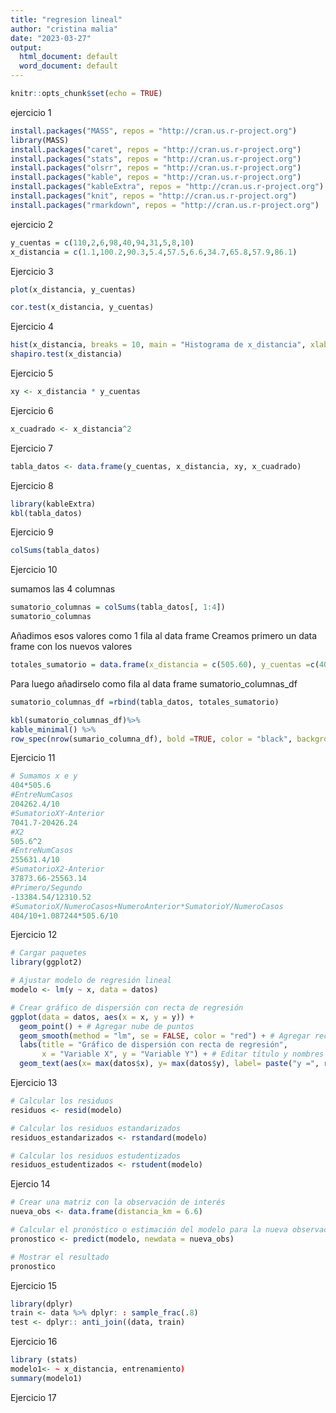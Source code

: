 ```yaml
---
title: "regresion lineal"
author: "cristina malia"
date: "2023-03-27"
output:
  html_document: default
  word_document: default
---
```


```r
knitr::opts_chunk$set(echo = TRUE)
```

ejercicio 1 

```r
install.packages("MASS", repos = "http://cran.us.r-project.org")
library(MASS)
install.packages("caret", repos = "http://cran.us.r-project.org")
install.packages("stats", repos = "http://cran.us.r-project.org")
install.packages("olsrr", repos = "http://cran.us.r-project.org")
install.packages("kable", repos = "http://cran.us.r-project.org")
install.packages("kableExtra", repos = "http://cran.us.r-project.org")
install.packages("knit", repos = "http://cran.us.r-project.org")
install.packages("rmarkdown", repos = "http://cran.us.r-project.org")
```
ejercicio 2

```r
y_cuentas = c(110,2,6,98,40,94,31,5,8,10)
x_distancia = c(1.1,100.2,90.3,5.4,57.5,6.6,34.7,65.8,57.9,86.1)

```

Ejercicio 3

```r
plot(x_distancia, y_cuentas)
```
```r
cor.test(x_distancia, y_cuentas)
```
Ejercicio 4
```r
hist(x_distancia, breaks = 10, main = "Histograma de x_distancia", xlab = "Distancia")
shapiro.test(x_distancia)

```
Ejercicio 5

```r
xy <- x_distancia * y_cuentas

```
Ejercicio 6

```r
x_cuadrado <- x_distancia^2

```

Ejercicio 7

```r
tabla_datos <- data.frame(y_cuentas, x_distancia, xy, x_cuadrado)

```
Ejercicio 8
```r
library(kableExtra)
kbl(tabla_datos)
```
Ejercicio 9

```r
colSums(tabla_datos)

```
Ejercicio 10

sumamos las 4 columnas

```r
sumatorio_columnas = colSums(tabla_datos[, 1:4])
sumatorio_columnas
```

Añadimos esos valores como 1 fila al data frame
Creamos primero un data frame con los nuevos valores
```r
totales_sumatorio = data.frame(x_distancia = c(505.60), y_cuentas =c(404.00), xy = c(7041.70), x_cuadrado =c(37873.66))
```
Para luego añadirselo como fila al data frame sumatorio_columnas_df
```r
sumatorio_columnas_df =rbind(tabla_datos, totales_sumatorio)

kbl(sumatorio_columnas_df)%>%
kable_minimal() %>%
row_spec(nrow(sumario_columna_df), bold =TRUE, color = "black", background = "white")
```

Ejercicio 11

```r
# Sumamos x e y
404*505.6
#EntreNumCasos
204262.4/10
#SumatorioXY-Anterior
7041.7-20426.24
#X2
505.6^2
#EntreNumCasos
255631.4/10
#SumatorioX2-Anterior
37873.66-25563.14
#Primero/Segundo
-13384.54/12310.52
#SumatorioX/NumeroCasos+NumeroAnterior*SumatorioY/NumeroCasos
404/10+1.087244*505.6/10
```
Ejercicio 12

```r
# Cargar paquetes
library(ggplot2)

# Ajustar modelo de regresión lineal
modelo <- lm(y ~ x, data = datos)

# Crear gráfico de dispersión con recta de regresión
ggplot(data = datos, aes(x = x, y = y)) +
  geom_point() + # Agregar nube de puntos
  geom_smooth(method = "lm", se = FALSE, color = "red") + # Agregar recta de regresión
  labs(title = "Gráfico de dispersión con recta de regresión",
       x = "Variable X", y = "Variable Y") + # Editar título y nombres de ejes
  geom_text(aes(x= max(datos$x), y= max(datos$y), label= paste("y =", round(coef(modelo)[2],2), "x +", round(coef(modelo)[1],2))), hjust= 1, vjust=1) # Agregar la ecuación de la recta de regresión

```

Ejercicio 13

```r
# Calcular los residuos
residuos <- resid(modelo)

# Calcular los residuos estandarizados
residuos_estandarizados <- rstandard(modelo)

# Calcular los residuos estudentizados
residuos_estudentizados <- rstudent(modelo)

```

Ejercio 14

```r
# Crear una matriz con la observación de interés
nueva_obs <- data.frame(distancia_km = 6.6)

# Calcular el pronóstico o estimación del modelo para la nueva observación
pronostico <- predict(modelo, newdata = nueva_obs)

# Mostrar el resultado
pronostico

```






Ejercicio 15
```r
library(dplyr)
train <- data %>% dplyr: : sample_frac(.8)
test <- dplyr:: anti_join((data, train)
```

Ejercicio 16

```r
library (stats)
modelo1<- ~ x_distancia, entrenamiento)
summary(modelo1)
```

Ejercicio 17

```r

```

























